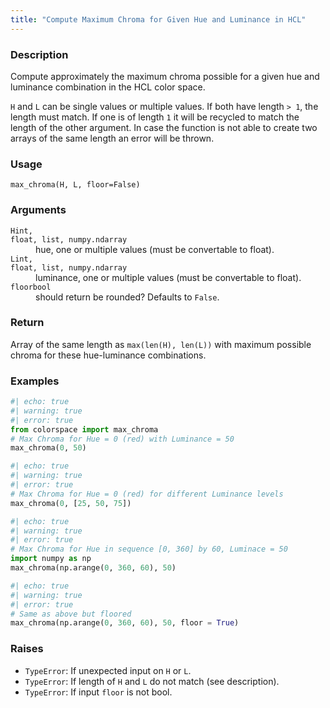 ```yaml
---
title: "Compute Maximum Chroma for Given Hue and Luminance in HCL"
---
```


### Description

Compute approximately the maximum chroma possible for a given hue
and luminance combination in the HCL color space.

`H` and `L` can be single values or multiple values. If both have length `>
1`, the length must match. If one is of length `1` it will be recycled to
match the length of the other argument. In case the function is not able to
create two arrays of the same length an error will be thrown.

### Usage

<pre><code class='language-python'>max_chroma(H, L, floor=False)</code></pre>

### Arguments

<dl class="pyp-list param-list">
  <dt style = "white-space: nowrap; font-family: monospace; vertical-align: top">
   <code id="colorspace.utils.max_chroma:H">H</code><code class="argument-class">int, float, list, numpy.ndarray</code>
  </dt>
 <dd>hue, one or multiple values (must be
convertable to float).</dd>
  <dt style = "white-space: nowrap; font-family: monospace; vertical-align: top">
   <code id="colorspace.utils.max_chroma:L">L</code><code class="argument-class">int, float, list, numpy.ndarray</code>
  </dt>
 <dd>luminance, one or multiple values (must be
convertable to float).</dd>
  <dt style = "white-space: nowrap; font-family: monospace; vertical-align: top">
   <code id="colorspace.utils.max_chroma:floor">floor</code><code class="argument-class">bool</code>
  </dt>
 <dd>should return be rounded? Defaults to `False`.</dd>
</dl>

### Return

Array of the same length as `max(len(H), len(L))` with
maximum possible chroma for these hue-luminance combinations.

### Examples

```python
#| echo: true
#| warning: true
#| error: true
from colorspace import max_chroma
# Max Chroma for Hue = 0 (red) with Luminance = 50
max_chroma(0, 50)
```

```python
#| echo: true
#| warning: true
#| error: true
# Max Chroma for Hue = 0 (red) for different Luminance levels
max_chroma(0, [25, 50, 75])
```

```python
#| echo: true
#| warning: true
#| error: true
# Max Chroma for Hue in sequence [0, 360] by 60, Luminace = 50
import numpy as np
max_chroma(np.arange(0, 360, 60), 50)

```

```python
#| echo: true
#| warning: true
#| error: true
# Same as above but floored
max_chroma(np.arange(0, 360, 60), 50, floor = True)
```




### Raises

<ul class="python-raises">
<li><code class="text-warning">TypeError</code>: If unexpected input on `H` or `L`.
<li><code class="text-warning">TypeError</code>: If length of `H` and `L` do not match (see description).
<li><code class="text-warning">TypeError</code>: If input `floor` is not bool.
</ul>

